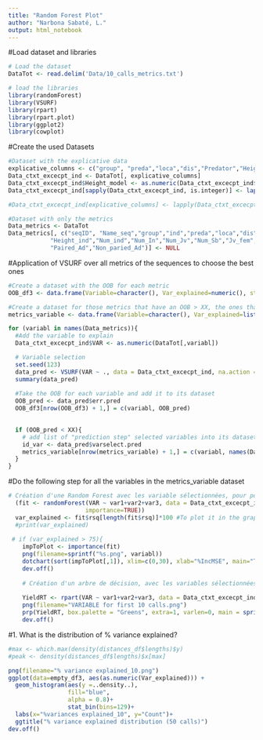 ```yaml
---
title: "Random Forest Plot"
author: "Narbona Sabaté, L."
output: html_notebook
---
```


#Load dataset and libraries
```r
# Load the dataset
DataTot <- read.delim('Data/10_calls_metrics.txt')

# load the libraries
library(randomForest)
library(VSURF)
library(rpart)
library(rpart.plot)
library(ggplot2)
library(cowplot)
```

#Create the used Datasets
```r
#Dataset with the explicative data
explicative_columns <- c("group", "preda","loca","dis","Predator","Height_model","Height_ind","Num_ind","Num_In","Num_Jv","Num_Sb","Jv_fem","Sb_fem","Ad_fem","Paired_Ad","Non_paried_Ad")
Data_ctxt_excecpt_ind <- DataTot[, explicative_columns]
Data_ctxt_excecpt_ind$Height_model <- as.numeric(Data_ctxt_excecpt_ind$Height_model)
Data_ctxt_excecpt_ind[sapply(Data_ctxt_excecpt_ind, is.integer)] <- lapply(Data_ctxt_excecpt_ind[sapply(Data_ctxt_excecpt_ind, is.integer)], as.numeric)

#Data_ctxt_excecpt_ind[explicative_columns] <- lapply(Data_ctxt_excecpt_ind[explicative_columns], factor)#convert all columns into factors

#Dataset with only the metrics
Data_metrics <- DataTot 
Data_metrics[, c("seqID", "Name_seq","group","ind","preda","loca","dis","Predator","Height_model",
            "Height_ind","Num_ind","Num_In","Num_Jv","Num_Sb","Jv_fem","Sb_fem","Ad_fem",
            "Paired_Ad","Non_paried_Ad")] <- NULL

```

#Application of VSURF over all metrics of the sequences to choose the best ones
```r

#Create a dataset with the OOB for each metric
OOB_df3 <- data.frame(Variable=character(), Var_explained=numeric(), stringsAsFactors=FALSE)

#Create a dataset for those metrics that have an OOB > XX, the ones that can be better predicted by the predictive data
metrics_variable <- data.frame(Variable=character(), Var_explained=list(), stringsAsFactors=FALSE)

for (variabl in names(Data_metrics)){
  #Add the variable to explain
  Data_ctxt_excecpt_ind$VAR <- as.numeric(DataTot[,variabl])

  # Variable selection
  set.seed(123)
  data_pred <- VSURF(VAR ~ ., data = Data_ctxt_excecpt_ind, na.action = na.omit) 
  summary(data_pred)
  
  #Take the OOB for each variable and add it to its dataset
  OOB_pred <- data_pred$err.pred
  OOB_df3[nrow(OOB_df3) + 1,] = c(variabl, OOB_pred)

  
  if (OOB_pred < XX){
    # add list of "prediction step" selected variables into its dataset
    id_var <- data_pred$varselect.pred
    metrics_variable[nrow(metrics_variable) + 1,] = c(variabl, names(Data_ctxt_excecpt_ind[id_var]))
  }
}
```

#Do the following step for all the variables in the metrics_variable dataset
```r
# Création d'une Random Forest avec les variable sélectionnées, pour pouvoir obtenir le "% var explained"
  (fit <- randomForest(VAR ~ var1+var2+var3, data = Data_ctxt_excecpt_ind, na.action = na.omit,
                      importance=TRUE))
  var_explained <- fit$rsq[length(fit$rsq)]*100 #To plot it in the graph for fit
  #print(var_explained)
  
 # if (var_explained > 75){
    impToPlot <- importance(fit)
    png(filename=sprintf("%s.png", variabl))
    dotchart(sort(impToPlot[,1]), xlim=c(0,30), xlab="%IncMSE", main="TITLE") # 500x450
    dev.off()
  
    # Création d'un arbre de décision, avec les variables sélectionnées par VSURF
  
    YieldRT <- rpart(VAR ~ var1+var2+var3, data = Data_ctxt_excecpt_ind)
    png(filename="VARIABLE for first 10 calls.png")
    prp(YieldRT, box.palette = "Greens", extra=1, varlen=0, main = sprintf("%s", variabl)) #850x700
    dev.off()
```

#1. What is the distribution of % variance explained?
```r
#max <- which.max(density(distances_df$lengths)$y)
#peak <- density(distances_df$lengths)$x[max]

png(filename="% variance explained_10.png")
ggplot(data=empty_df3, aes(as.numeric(Var_explained))) + 
  geom_histogram(aes(y =..density..), 
                 fill="blue",
                 alpha = 0.8)+
                 stat_bin(bins=129)+
  labs(x="%variances explained_10", y="Count")+
  ggtitle("% variance explained distribution (50 calls)")
dev.off()

```